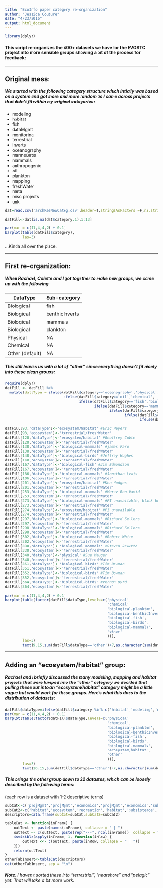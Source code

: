 ```yaml
---
title: "EcoInfo paper category re-organization"
author: "Jessica Couture"
date: "4/23/2016"
output: html_document
---
```

```r
library(dplyr)
```

#### This script re-organizes the 400+ datasets we have for the EVOSTC project into more sensible groups showing a bit of the process for feedback:

***

## **Original mess:**

##### We started with the following category structure which intially was based on a system and got more and more random as I came across projects that didn't fit within my original categories:

* modeling
* habitat
* fish
* dataMgmt
* monitoring
* terrestrial
* inverts
* oceanography
* marineBirds
* mammals
* anthropogenic
* oil
* plankton
* mapping
* freshWater
* meta
* misc projects
* unk

```r
dat=read.csv('archResNewCateg.csv',header=T,stringsAsFactors =F,na.strings=c('',' '))

datFill<-dat[is.na(dat$category.1),1:13]

par(mar = c(11,4,4,2) + 0.1)
barplot(table(datFill$category),
        las=3)
```

...Kinda all over the place.

***

## **First re-organization:**

##### When Rachael, Colette and I got together to make new groups, we came up with the following:

| DataType        | Sub-category  |
| --------------- | ------------- |
| Biological      | fish          |
| Biological      | benthicInverts|
| Biological      | mammals       |
| Biological      | plankton      |
| Physical        | NA            |
| Chemical        | NA            |
| Other (default) | NA            |

##### This still leaves us with a lot of "other" since everything doesn't fit nicely into these clean groups:

```r
require(dplyr)
datFill <- datFill %>%
  mutate(dataType = ifelse(datFill$category=='oceanography','physical',
                           ifelse(datFill$category=='oil','chemical',
                                  ifelse(datFill$category=='fish','biological-fish',
                                         ifelse(datFill$category=='mammals','biological-mammals',
                                                ifelse(datFill$category=='marineBirds','biological-birds',
                                                       ifelse(datFill$category=='inverts','biological-benthicInverts',
                                                              ifelse(datFill$category=='plankton','biological-plankton','other'))))))))
         
datFill[93,'dataType']<-'ecosystem/habitat' #Eric Meyers
datFill[93,'ecosystem']<-'terrestrial/freshWater'
datFill[120,'dataType']<-'ecosystem/habitat' #Geoffrey Coble
datFill[120,'ecosystem']<-'terrestrial/freshWater'
datFill[138,'dataType']<-'biological-mammals' #james Faro
datFill[138,'ecosystem']<-'terrestrial/freshWater'
datFill[148,'dataType']<-'biological-birds' #Jeffrey Hughes
datFill[148,'ecosystem']<-'terrestrial/freshWater'
datFill[167,'dataType']<-'biological-fish' #Jim Edmondson
datFill[167,'ecosystem']<-'terrestrial/freshWater'
datFill[186,'dataType']<-'biological-mammals' #Jonathan Lewis
datFill[186,'ecosystem']<-'terrestrial/freshWater'
datFill[201,'dataType']<-'ecosystem/habitat' #Ken Hodges
datFill[201,'ecosystem']<-'terrestrial/freshWater'
datFill[253,'dataType']<-'biological-mammals' #Merav Ben-David
datFill[253,'ecosystem']<-'terrestrial/freshWater' 
datFill[273,'dataType']<-'biological-mammals' #PI unavailable, black bear study
datFill[273,'ecosystem']<-'terrestrial/freshWater' 
datFill[274,'dataType']<-'ecosystem/habitat' #PI unavailable
datFill[274,'ecosystem']<-'terrestrial/freshWater'
datFill[297,'dataType']<-'biological-mammals' #Richard Sellers
datFill[297,'ecosystem']<-'terrestrial/freshWater' 
datFill[298,'dataType']<-'biological-mammals' #Richard Sellers
datFill[298,'ecosystem']<-'terrestrial/freshWater'
datFill[302,'dataType']<-'biological-mammals' #Robert White
datFill[302,'ecosystem']<-'terrestrial/freshWater' 
datFill[330,'dataType']<-'biological-mammals' #Steven Jewette
datFill[330,'ecosystem']<-'terrestrial/freshWater' 
datFill[340,'dataType']<-'physical' #Sue Mauger
datFill[340,'ecosystem']<-'terrestrial/freshWater' 
datFill[351,'dataType']<-'biological-birds' #Tim Bowman
datFill[351,'ecosystem']<-'terrestrial/freshWater' 
datFill[352,'dataType']<-'biological-birds' #Tim Bowman
datFill[352,'ecosystem']<-'terrestrial/freshWater' 
datFill[364,'dataType']<-'biological-birds' #Vernon Byrd
datFill[364,'ecosystem']<-'terrestrial/freshWater'
```


```r
par(mar = c(11,4,4,2) + 0.1)
barplot(table(factor(datFill$dataType,levels=c('physical',
                                               'chemical',
                                               'biological-plankton',
                                               'biological-benthicInverts',
                                               'biological-fish',
                                               'biological-birds',
                                               'biological-mammals',
                                               'other'
                                               ))),
        las=3)
        text(9.15,sum(datFill$dataType=='other')+7,as.character(sum(datFill$dataType=='other')))
```

***

## **Adding an "ecosystem/habitat" group:**

##### Rachael and I briefly discussed the many modeling, mapping and habitat projects that were lumped into the "other" category we decided that pulling these out into an "ecosystem/habitat" category might be a little vague but would work for these groups. Here's what this does to the distribution of datasets:

```r
datFill$dataType=ifelse(datFill$category %in% c('habitat','modeling','mapping'), 'ecosystem/habitat',datFill$dataType)
par(mar = c(11,4,4,2) + 0.1)
barplot(table(factor(datFill$dataType,levels=c('physical',
                                               'chemical',
                                               'biological-plankton',
                                               'biological-benthicInverts',
                                               'biological-fish',
                                               'biological-birds',
                                               'biological-mammals',
                                               'ecosystem/habitat',
                                               'other'
                                               ))),
        las=3)
        text(10.15,sum(datFill$dataType=='other')+7,as.character(sum(datFill$dataType=='other')))
```

##### This brings the other group down to 22 datastes, which can be loosely described by the following terms:
(each row is a dataset with 1-2 descriptive terms)

```r
        
subCat<-c('projMgmt','projMgmt','economics','projMgmt','economics','subsistence','communityMgmt','social','environmentalImpacts','samplingImpacts','projMgmt','meeting','economics','economics','economics','economics','economics','economics','subsistence','dataMgmt','dataMgmt','communityMgmt')
subCat2<-c('habitat','ecosystem','recreation','habitat','subsistence', 'film','waste','subsistence','infrastructure','metaAnalysis',NA,'10yrSymposium','resarchPrograms','subsistence','fisheries','resources','resources','fisheries','resources',NA,NA,'waste')
descriptors=data.frame(subCat=subCat,subCat2=subCat2)

tableCat <- function(inFrame) {
    outText <- paste(names(inFrame), collapse = " | ")
    outText <- c(outText, paste(rep("---", ncol(inFrame)), collapse = " | "))
    invisible(apply(inFrame, 1, function(inRow) {
        outText <<- c(outText, paste(inRow, collapse = " | "))
    }))
    return(outText)
}
otherTabInsert<-tableCat(descriptors)
cat(otherTabInsert, sep = "\n")
```

###### **Note:** I haven't sorted these into "terrestrial", "nearshore" and "pelagic" yet. That will take a bit more work.
